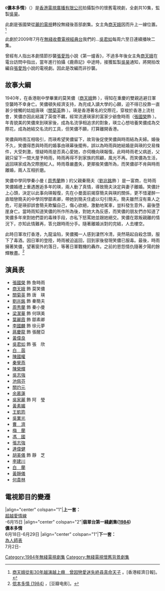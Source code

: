 {{Otheruses|subject=1984年首播的香港無綫電視劇集|other=其他同名作品|儂本多情}}
{{無綫劇集 
| 中文劇名=儂本多情
| 英文劇名=Once Upon an Ordinary Girl
| 製作年份=1984年
| 海外推出日期=
| 翡翠台首播日期=1984年6月18日-29日
| 翡翠台首播時間=逢星期一至五 19:05-20:00 (連廣告)
| 圖片 = [[file:Leslie_Cheung_Once_Upon_an_Ordinary_Girl.jpg|file:Leslie Cheung Once Upon an Ordinary Girl.jpg]]
| 監製=[[吳振邦|吳　昊]]
| 編導=[[任潔|任　潔]]、[[宋豪輝|宋豪輝]]、[[陳鴻楷|陳鴻楷]]
| 助理編導=[[鄭建萍|鄭建萍]]、[[李良成|李良成]]、[[彭偉明|彭偉明]]、[[陳浩威|陳浩威]]
| 製作統籌=[[梁崇勳|梁崇勳]]
| 編劇=[[陳麗華_(編劇)|陳麗華]]、[[林少枝|林少枝]]
| 集數=10
| 劇種=懷舊
| 主演={{nowrap|[[張國榮|張國榮]]、[[商天娥|商天娥]]、[[關菊英|關菊英]]、[[劉兆銘|劉兆銘]]}}
| 主題曲=[[儂本多情_(歌曲)|儂本多情]]
| 作曲=[[黎小田|黎小田]]
| 填詞=[[鄭國江|鄭國江]]
| 主唱=[[張國榮|張國榮]]
| imdb_id=0843209
}}
《'''儂本多情'''》（{{lang-en|'''Once Upon an Ordinary Girl'''}}）是[[香港|香港]][[電視廣播有限公司|電視廣播有限公司]]拍攝製作的懷舊電視劇，全劇共10集，監製[[吳振邦|吳昊]]。

此劇是張國榮從[[麗的電視|麗的電視]]轉投無綫後首部劇集。女主角[[商天娥|商天娥]]因而升上一線位置。<ref>[https://topick.hket.com/article/2401254/%E5%95%86%E5%A4%A9%E5%A8%A5%E5%BE%9E%E5%BD%B130%E5%B9%B4%E8%B6%8A%E6%BC%94%E8%B6%8A%E4%B8%8A%E7%99%AE%E3%80%80%E6%9B%BE%E5%9B%A0%E6%88%80%E6%84%9B%E8%BF%B7%E5%A4%B1%E7%B5%82%E5%B0%8B%E7%9C%9F%E5%91%BD%E5%A4%A9%E5%AD%90 商天娥從影30年越演越上癮　曾因戀愛迷失終尋真命天子] {{Wayback|url=https://topick.hket.com/article/2401254/%E5%95%86%E5%A4%A9%E5%A8%A5%E5%BE%9E%E5%BD%B130%E5%B9%B4%E8%B6%8A%E6%BC%94%E8%B6%8A%E4%B8%8A%E7%99%AE%E3%80%80%E6%9B%BE%E5%9B%A0%E6%88%80%E6%84%9B%E8%BF%B7%E5%A4%B1%E7%B5%82%E5%B0%8B%E7%9C%9F%E5%91%BD%E5%A4%A9%E5%AD%90 |date=20210723042325 }}。[香港經濟日報]。</ref>

此劇於2009年7月在[[無綫收費電視|無綫收費電視]][[無綫經典台|經典台]]我們的...[[吳君如|吳君如]]每周六至日連續播映二集。

曾經有人指出本劇情節抄襲[[張愛玲|張愛玲]]小說《第一爐香》，不過多年後女主角[[商天娥|商天娥]]在電台訪問中指出，當年進行拍攝《鹿鼎記》中途時，接獲監製[[吳振邦|吳昊]]通知，將開拍改編自[[張愛玲|張愛玲]]小說的電視劇。因此是改編而非抄襲。

==故事大綱==
1940年，在香港剛中學畢業的莫笑儂（[[商天娥|商天娥]]飾 ），得知在重慶的雙親逃避日軍空襲時不幸身亡。笑儂頓失經濟支持，為完成入讀大學的心願，迫不得已投靠一直甚少接觸的姑姐唐瑛（[[關菊英|關菊英]]飾 ）。瑛是香港著名的交際花，穿梭於香港上流社會，笑儂亦因此結識了英俊不羈，經常流連瑛家的富家少爺詹時雨（[[張國榮|張國榮]]飾 ）。年青貌美的笑儂來到瑛家後，成為名流爭相追求的對象，瑛立心想培養笑儂成為交際花，成為她結交名流的工具，但笑儂不願，打算離開香港。

笑儂與時雨互相吸引，而瑛希望笑儂留下，故背後促使笑儂與時雨結為夫婦。婚後不久，笑儂得悉與時雨的婚事由瑛幕後擺佈，誤以為時雨與她結婚是與瑛的交易條件，大受刺激，懷疑時雨是否真心愛她，亦伺機向瑛報復。此時時雨老父病逝，父親只留下一間大屋予時雨，時雨再得不到家族的照顧，風光不再。而笑儂為生活，返回瑛家成為交際圈紅人。時雨尊嚴盡失，更揶揄笑儂所為，而笑儂卻不肯與時雨離婚，兩人互相折磨。

笑儂中學同學秦小曼 ( [[周秀蘭|周秀蘭]]飾 ) 的父親秦簡夫（[[劉兆銘|劉兆銘]]飾 ）是一富商，在時雨笑儂婚禮上重遇邂逅多年的瑛，兩人動了真情，導致簡夫決定與妻子離婚。笑儂計上心頭，決定以此事向瑛報復，先在小曼面前揭穿簡夫與瑛的關係，更不惜灌醉一直暗戀簡夫的中學同學鄒素卿，帶她到簡夫住處以勾引簡夫。簡夫雖然沒有乘人之危，可是瑛卻誤會簡夫欺騙自己，傷心欲絕，激動地駕車，豈料發生意外，最後墮崖身亡。當時雨知道笑儂的所作所為後，對她大為反感，而笑儂的朋友們亦知道了笑儂多年來對她們耍的毒辣手段，亦私下怒罵她並跟她絕交。笑儂在眾叛親離的情況下，亦知此情難再，答允跟時雨分手。隨著離婚派對的完結，人去樓空。

此時日軍攻打香港，九龍淪陷，笑儂獨一人感到淒然冷清，突然萌起自殺念頭，服下了毒酒。因日軍的登陸，時雨被迫返回，回到家後發現笑儂已服毒。最後，時雨擁著笑儂，望著窗外的落日，等著日軍戰機的轟炸。之前的恩怨情仇隨著夕陽的餘輝散盡。<ref>[https://movie.douban.com/subject/2988208// 侬本多情 (1984)] {{Wayback|url=https://movie.douban.com/subject/2988208// |date=20210723043939 }}，[豆瓣电影]。</ref>

==演員表==
*[[張國榮|張國榮]] 飾 詹時雨
*[[商天娥|商天娥]] 飾 莫笑儂
*[[關菊英|關菊英]] 飾 唐　瑛
*[[劉兆銘|劉兆銘]] 飾 秦簡夫
*[[周秀蘭|周秀蘭]] 飾 秦小曼
*[[梁潔華|梁潔華]] 飾 何琪美
*[[葉麗霞|葉麗霞]] 飾 鄒素卿
*[[李國麟_(演員)|李國麟]] 飾 徐元夢
*[[蔣慶龍|蔣慶龍]] 飾 張醒亞
*[[黃偉良|黃偉良]]
*[[吳君如|吳君如]] 飾 張　欣
*[[白茵|白　茵]]
*[[陳國權|陳國權]]
*[[秦覺燕|秦覺燕]]
*[[陳榮輝|陳榮輝]]
*[[吳志強|吳志強]]
*[[池佩芬|池佩芬]]
*[[關灼元|關灼元]]
*[[余慕蓮|余慕蓮]]
*[[吳家麗|吳家麗]] 飾 阿　瑩
*[[黃素媚|黃素媚]]
*[[王凱筠|王凱筠]]
*[[吳業光|吳業光]]
*[[曹濟|曹　濟]]
*[[梅蘭|梅　蘭]]
*[[馮國|馮　國]]
*[[張志強_(演員)|張志強]]
*[[連偉健|連偉健]]
*[[胡美儀|胡美儀]] 飾 靜　芝
*[[李建川|李建川]]
*[[白蘭|白　蘭]]
*[[黃靜儀|黃靜儀]]
*[[何貴林|何貴林]]

==電視節目的變遷==
{{start box}}
|align="center" colspan="1"|'''上一套：'''<br/>[[超越愛情線|超越愛情線]]<br/>-6月15日
|align="center" colspan="2"|'''翡翠台第一綫劇集([[翡翠台電視劇集列表_(1984年)#第一線劇集|1984]])'''<br/>'''儂本多情'''<br/>6月18日-6月29日
|align="center" colspan="1"|'''下一套：'''<br/>[[為人師表|為人師表]]<br/>7月2日-
{{end box}}

{{電視節目的變遷
|電視台={{HKG-NOC}}[[無綫電視|無綫電視]][[翡翠台|翡翠台]]
|播放檔次=星期一至五 19:05-20:00 時段
|節目名稱=儂本多情<br/>(1984.06.18 - 1984.06.29)
|上一節目=[[超越愛情線|超越愛情線]]<br/>(1984.05.21 - 1984.06.15)
|下一節目=[[為人師表|為人師表]]<br/>(1984.07.02 - 1984.07.13)
}}

[[Category:1984年無綫電視劇集|Category:1984年無綫電視劇集]]
[[Category:無綫電視懷舊背景劇集|Category:無綫電視懷舊背景劇集]]